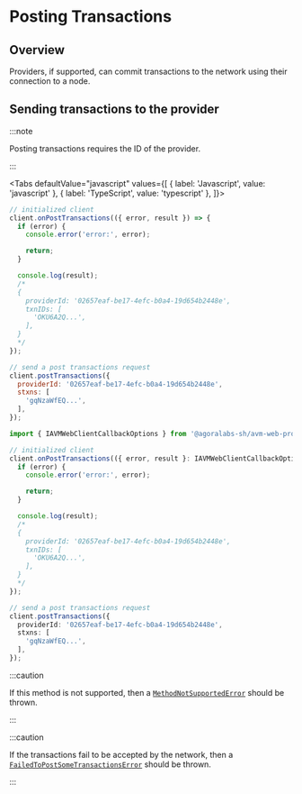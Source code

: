 
# Posting Transactions

<TOCInline
  maxHeadingLevel={4}
  toc={toc}
/>

## Overview

Providers, if supported, can commit transactions to the network using their connection to a node.

## Sending transactions to the provider

:::note

Posting transactions requires the ID of the provider.

:::

<Tabs
  defaultValue="javascript"
  values={[
    { label: 'Javascript', value: 'javascript' },
    { label: 'TypeScript', value: 'typescript' },
  ]}>
  <TabItem value="javascript">

```js
// initialized client
client.onPostTransactions(({ error, result }) => {
  if (error) {
    console.error('error:', error);

    return;
  }

  console.log(result);
  /*
  {
    providerId: '02657eaf-be17-4efc-b0a4-19d654b2448e',
    txnIDs: [
      'OKU6A2Q...',
    ],
  }
  */
});

// send a post transactions request
client.postTransactions({
  providerId: '02657eaf-be17-4efc-b0a4-19d654b2448e',
  stxns: [
    'gqNzaWfEQ...',
  ],
});
```

  </TabItem>
  <TabItem value="typescript">

```typescript
import { IAVMWebClientCallbackOptions } from '@agoralabs-sh/avm-web-provider';

// initialized client
client.onPostTransactions(({ error, result }: IAVMWebClientCallbackOptions) => {
  if (error) {
    console.error('error:', error);

    return;
  }

  console.log(result);
  /*
  {
    providerId: '02657eaf-be17-4efc-b0a4-19d654b2448e',
    txnIDs: [
      'OKU6A2Q...',
    ],
  }
  */
});

// send a post transactions request
client.postTransactions({
  providerId: '02657eaf-be17-4efc-b0a4-19d654b2448e',
  stxns: [
    'gqNzaWfEQ...',
  ],
});
```

  </TabItem>
</Tabs>

:::caution

If this method is not supported, then a [`MethodNotSupportedError`](../../api-reference/errors#methodnotsupportederror) should be thrown.

:::

:::caution

If the transactions fail to be accepted by the network, then a [`FailedToPostSomeTransactionsError`](../../api-reference/errors#failedtopostsometransactionserror) should be thrown.

:::
